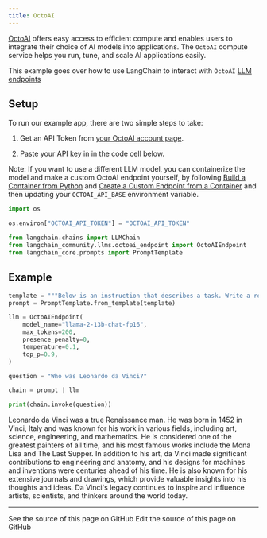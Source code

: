 ```yaml
---
title: OctoAI
---
```


[OctoAI](https://docs.octoai.cloud/docs) offers easy access to efficient compute and enables users to integrate their choice of AI models into applications. The `OctoAI` compute service helps you run, tune, and scale AI applications easily.

This example goes over how to use LangChain to interact with `OctoAI` [LLM endpoints](https://octoai.cloud/templates)

## Setup

To run our example app, there are two simple steps to take:

1. Get an API Token from [your OctoAI account page](https://octoai.cloud/settings).

2. Paste your API key in in the code cell below.

Note: If you want to use a different LLM model, you can containerize the model and make a custom OctoAI endpoint yourself, by following [Build a Container from Python](https://octo.ai/docs/bring-your-own-model/advanced-build-a-container-from-scratch-in-python) and [Create a Custom Endpoint from a Container](https://octo.ai/docs/bring-your-own-model/create-custom-endpoints-from-a-container/create-custom-endpoints-from-a-container) and then updating your `OCTOAI_API_BASE` environment variable.

```python
import os

os.environ["OCTOAI_API_TOKEN"] = "OCTOAI_API_TOKEN"
```

```python
from langchain.chains import LLMChain
from langchain_community.llms.octoai_endpoint import OctoAIEndpoint
from langchain_core.prompts import PromptTemplate
```

## Example

```python
template = """Below is an instruction that describes a task. Write a response that appropriately completes the request.\n Instruction:\n{question}\n Response: """
prompt = PromptTemplate.from_template(template)
```

```python
llm = OctoAIEndpoint(
    model_name="llama-2-13b-chat-fp16",
    max_tokens=200,
    presence_penalty=0,
    temperature=0.1,
    top_p=0.9,
)
```

```python
question = "Who was Leonardo da Vinci?"

chain = prompt | llm

print(chain.invoke(question))
```

Leonardo da Vinci was a true Renaissance man. He was born in 1452 in Vinci, Italy and was known for his work in various fields, including art, science, engineering, and mathematics. He is considered one of the greatest painters of all time, and his most famous works include the Mona Lisa and The Last Supper. In addition to his art, da Vinci made significant contributions to engineering and anatomy, and his designs for machines and inventions were centuries ahead of his time. He is also known for his extensive journals and drawings, which provide valuable insights into his thoughts and ideas. Da Vinci's legacy continues to inspire and influence artists, scientists, and thinkers around the world today.

---

<CardGroup cols={2}>
  <Card title="View Source" icon="eye" href="https://github.com/langchain-ai/docs/blob/main/src/oss/python/integrations/llms/octoai.mdx">
    See the source of this page on GitHub
  </Card>
  <Card title="Edit Source" icon="pen-to-square" href="https://github.com/langchain-ai/docs/edit/main/src/oss/python/integrations/llms/octoai.mdx">
    Edit the source of this page on GitHub
  </Card>
</CardGroup>
